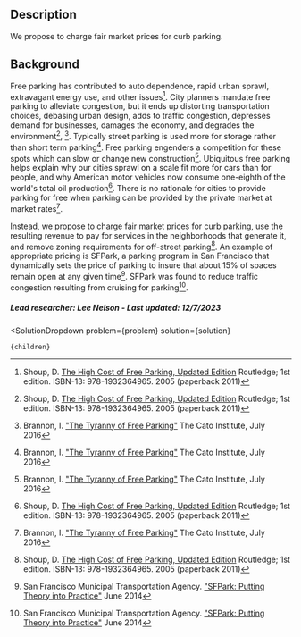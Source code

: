 

## Description
We propose to charge fair market prices for curb parking.

## Background
Free parking has contributed to auto dependence, rapid urban sprawl, extravagant energy use, and other issues[^”1”]. City planners mandate free parking to alleviate congestion, but it ends up distorting transportation choices, debasing urban design, adds to traffic congestion, depresses demand for businesses, damages the economy, and degrades the environment[^”1”], [^”2”]. Typically street parking is used more for storage rather than short term parking[^”2”]. Free parking engenders a competition for these spots which can slow or change new construction[^”2”].  Ubiquitous free parking helps explain why our cities sprawl on a scale fit more for cars than for people, and why American motor vehicles now consume one-eighth of the world's total oil production[^”1”]. There is no rationale for cities to provide parking for free when parking can be provided by the private market at market rates[^”2”].  

Instead, we propose to charge fair market prices for curb parking, use the resulting revenue to pay for services in the neighborhoods that generate it, and remove zoning requirements for off-street parking[^”1”]. An example of appropriate pricing is SFPark, a parking program in San Francisco that dynamically sets the price of parking to insure that about 15% of spaces remain open at any given time[^”3”]. SFPark was found to reduce traffic congestion resulting from cruising for parking[^”3”].

##### Lead researcher: Lee Nelson - Last updated: 12/7/2023

[^”1”]: Shoup, D. [The High Cost of Free Parking, Updated Edition]( https://www.amazon.com/High-Cost-Free-Parking-Updated/dp/193236496X) Routledge; 1st edition. ISBN-13: 978-1932364965. 2005 (paperback 2011)

[^”2”]: Brannon, I. ["The Tyranny of Free Parking"](https://www.cato.org/blog/tyranny-free-parking) The Cato Institute, July 2016 

[^”3”]: San Francisco Municipal Transportation Agency. ["SFPark: Putting Theory into Practice"](https://www.sfmta.com/sites/default/files/reports-and-documents/2018/08/sfpark_pilot_overview.pdf) June 2014 


  <SolutionDropdown 
    problem={problem} 
    solution={solution}
  >
    {children}
  </SolutionDropdown>